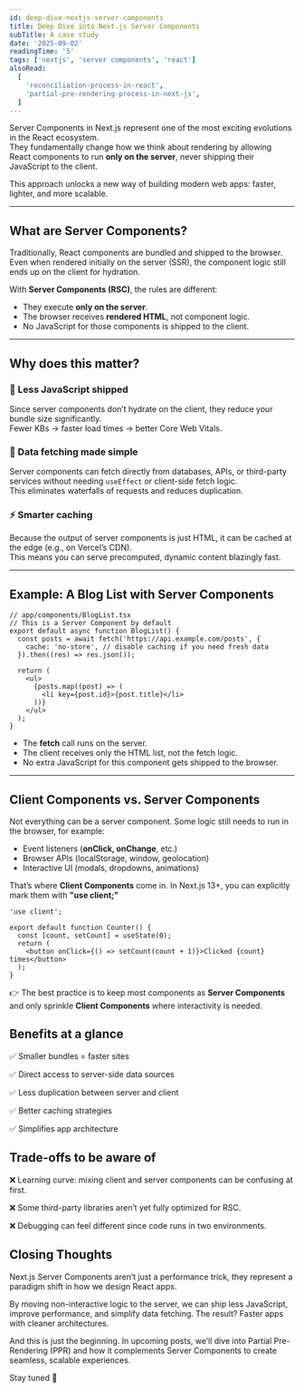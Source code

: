 ```yaml
---
id: deep-dive-nextjs-server-components
title: Deep Dive into Next.js Server Components
subTitle: A case study
date: '2025-09-02'
readingTime: '5'
tags: ['nextjs', 'server components', 'react']
alsoRead:
  [
    'reconciliation-process-in-react',
    'partial-pre-rendering-process-in-next-js',
  ]
---
```


Server Components in Next.js represent one of the most exciting evolutions in the React ecosystem.  
They fundamentally change how we think about rendering by allowing React components to run **only on the server**, never shipping their JavaScript to the client.

This approach unlocks a new way of building modern web apps: faster, lighter, and more scalable.

---

## What are Server Components?

Traditionally, React components are bundled and shipped to the browser. Even when rendered initially on the server (SSR), the component logic still ends up on the client for hydration.

With **Server Components (RSC)**, the rules are different:

- They execute **only on the server**.
- The browser receives **rendered HTML**, not component logic.
- No JavaScript for those components is shipped to the client.

---

## Why does this matter?

### 🚀 Less JavaScript shipped

Since server components don’t hydrate on the client, they reduce your bundle size significantly.  
Fewer KBs → faster load times → better Core Web Vitals.

### 🔎 Data fetching made simple

Server components can fetch directly from databases, APIs, or third-party services without needing `useEffect` or client-side fetch logic.  
This eliminates waterfalls of requests and reduces duplication.

### ⚡ Smarter caching

Because the output of server components is just HTML, it can be cached at the edge (e.g., on Vercel’s CDN).  
This means you can serve precomputed, dynamic content blazingly fast.

---

## Example: A Blog List with Server Components

```tsx
// app/components/BlogList.tsx
// This is a Server Component by default
export default async function BlogList() {
  const posts = await fetch('https://api.example.com/posts', {
    cache: 'no-store', // disable caching if you need fresh data
  }).then((res) => res.json());

  return (
    <ul>
      {posts.map((post) => (
        <li key={post.id}>{post.title}</li>
      ))}
    </ul>
  );
}
```

- The **fetch** call runs on the server.
- The client receives only the HTML list, not the fetch logic.
- No extra JavaScript for this component gets shipped to the browser.

---

## Client Components vs. Server Components

Not everything can be a server component. Some logic still needs to run in the browser, for example:

- Event listeners (**onClick, onChange**, etc.)
- Browser APIs (localStorage, window, geolocation)
- Interactive UI (modals, dropdowns, animations)

That’s where **Client Components** come in.
In Next.js 13+, you can explicitly mark them with **"use client;"**

```tsx
'use client';

export default function Counter() {
  const [count, setCount] = useState(0);
  return (
    <button onClick={() => setCount(count + 1)}>Clicked {count} times</button>
  );
}
```

👉 The best practice is to keep most components as **Server Components** and only sprinkle **Client Components** where interactivity is needed.

## Benefits at a glance

✅ Smaller bundles = faster sites

✅ Direct access to server-side data sources

✅ Less duplication between server and client

✅ Better caching strategies

✅ Simplifies app architecture

## Trade-offs to be aware of

❌ Learning curve: mixing client and server components can be confusing at first.

❌ Some third-party libraries aren’t yet fully optimized for RSC.

❌ Debugging can feel different since code runs in two environments.

## Closing Thoughts

Next.js Server Components aren’t just a performance trick, they represent a paradigm shift in how we design React apps.

By moving non-interactive logic to the server, we can ship less JavaScript, improve performance, and simplify data fetching. The result? Faster apps with cleaner architectures.

And this is just the beginning.
In upcoming posts, we’ll dive into Partial Pre-Rendering (PPR) and how it complements Server Components to create seamless, scalable experiences.

Stay tuned 🚀
